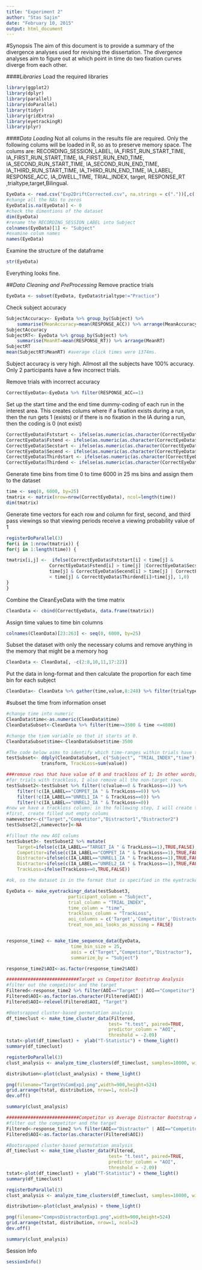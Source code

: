 ```yaml
---
title: "Experiment 2"
author: "Stas Sajin"
date: "February 10, 2015"
output: html_document
---
```


#Synopsis
The aim of this document is to provide a summary of the divergence analyses used for revising the dissertation. The divergence analyses aim to figure out at which point in time do two fixation curves diverge from each other.


####*Libraries*
Load the required libraries 
```r
library(ggplot2)
library(dplyr)
library(parallel)
library(doParallel)
library(tidyr)
library(gridExtra)
library(eyetrackingR)
library(plyr)
```

####*Data Loading*
Not all colums in the results file are required. Only the following colums will be loaded in R, so as to preserve memory space. The colums are: RECORDING_SESSION_LABEL, IA_FIRST_RUN_START_TIME, IA_FIRST_RUN_START_TIME, IA_FIRST_RUN_END_TIME, IA_SECOND_RUN_START_TIME, IA_SECOND_RUN_END_TIME, IA_THIRD_RUN_START_TIME, IA_THIRD_RUN_END_TIME, IA_LABEL, RESPONSE_ACC, IA_DWELL_TIME, TRIAL_INDEX, target, RESPONSE_RT
,trialtype,target,Bilingual.

```r
EyeData <- read.csv("Exp2DriftCorrected.csv", na.strings = c("."))[,c('RECORDING_SESSION_LABEL', 'IA_FIRST_RUN_START_TIME', 'IA_FIRST_RUN_START_TIME', 'IA_FIRST_RUN_END_TIME', 'IA_SECOND_RUN_START_TIME', 'IA_SECOND_RUN_END_TIME', 'IA_THIRD_RUN_START_TIME', 'IA_THIRD_RUN_END_TIME', 'IA_LABEL', 'RESPONSE_ACC', 'IA_DWELL_TIME', 'TRIAL_INDEX', 'target', 'RESPONSE_RT', 'trialtype','Bilingual')]
#change all the NAs to zeros
EyeData[is.na(EyeData)] <- 0
#check the dimentions of the dataset
dim(EyeData)
#rename the RECORDING_SESSION_LABEL into Subject
colnames(EyeData)[1] <- "Subject"
#examine colum names
names(EyeData)
```

Examine the structure of the dataframe
```r
str(EyeData)
```
Everything looks fine.

##*Data Cleaning and PreProcessing*
Remove practice trials
```r
EyeData <- subset(EyeData, EyeData$trialtype!="Practice")
```

Check subject accuracy
```r
SubjectAccuracy<- EyeData %>% group_by(Subject) %>% 
    summarise(MeanAccuracy=mean(RESPONSE_ACC)) %>% arrange(MeanAccuracy)
SubjectAccuracy
SubjectRT<- EyeData %>% group_by(Subject) %>% 
    summarise(MeanRT=mean(RESPONSE_RT)) %>% arrange(MeanRT)
SubjectRT
mean(SubjectRT$MeanRT) #average click times were 1374ms. 
```

Subject accuracy is very high. Allmost all the subjects have 100% accuracy. Only 2 participants have a few incorrect trials.

Remove trials with incorrect accuracy
```r
CorrectEyeData<-EyeData %>% filter(RESPONSE_ACC==1)
```

Set up the start time and the end time dummy-coding of each run in the interest area. This creates colums where if a fixation exists during a run, then the run gets 1 (exists) or if there is no fixation in the IA during a run, then the coding is 0 (not exist)
```r
CorrectEyeData$Fststart <- ifelse(as.numeric(as.character(CorrectEyeData$IA_FIRST_RUN_START_TIME)) > 0, as.numeric(as.character(CorrectEyeData$IA_FIRST_RUN_START_TIME)), 0) 
CorrectEyeData$Fstend <- ifelse(as.numeric(as.character(CorrectEyeData$IA_FIRST_RUN_START_TIME)) > 0, as.numeric(as.character(CorrectEyeData$IA_FIRST_RUN_END_TIME)), 0)
CorrectEyeData$Secstart <- ifelse(as.numeric(as.character(CorrectEyeData$IA_SECOND_RUN_START_TIME)) > 0, as.numeric(as.character(CorrectEyeData$IA_SECOND_RUN_START_TIME)), 0)
CorrectEyeData$Secend <- ifelse(as.numeric(as.character(CorrectEyeData$IA_SECOND_RUN_START_TIME)) > 0, as.numeric(as.character(CorrectEyeData$IA_SECOND_RUN_END_TIME)), 0)
CorrectEyeData$Thirdstart <- ifelse(as.numeric(as.character(CorrectEyeData$IA_THIRD_RUN_START_TIME)) > 0, as.numeric(as.character(CorrectEyeData$IA_THIRD_RUN_START_TIME)), 0)
CorrectEyeData$Thirdend <- ifelse(as.numeric(as.character(CorrectEyeData$IA_THIRD_RUN_START_TIME)) > 0, as.numeric(as.character(CorrectEyeData$IA_THIRD_RUN_END_TIME)), 0)
```

Generate time bins from time 0 to time 6000 in 25 ms bins and assign them to the dataset
```r
time <- seq(0, 6000, by=25)
tmatrix <- matrix(nrow=nrow(CorrectEyeData), ncol=length(time))
dim(tmatrix)
```

Generate time vectors for each row and column for first, second, and third pass viewings 
so that viewing periods receive a viewing probability value of 1 

```r
registerDoParallel(3)
for(i in 1:nrow(tmatrix)) {
for(j in 1:length(time)) {

tmatrix[i,j] <-  ifelse(CorrectEyeData$Fststart[i] < time[j] & 
                CorrectEyeData$Fstend[i] > time[j] |CorrectEyeData$Secstart[i] <
                time[j] & CorrectEyeData$Secend[i] > time[j] | CorrectEyeData$Thirdstart[i] 
                < time[j] & CorrectEyeData$Thirdend[i]>time[j], 1,0)
} 
}
```

Combine the CleanEyeData with the time matrix
```r
CleanData <- cbind(CorrectEyeData, data.frame(tmatrix))
```

Assign time values to time bin columns
```r
colnames(CleanData)[23:263] <- seq(0, 6000, by=25)
```

Subset the dataset with only the necessary colums and remove anything in the memory that might be a memory hog
```r
CleanData <- CleanData[, -c(2:8,10,11,17:22)]
```

Put the data in long-format and then calculate the proportion for each time bin for each subject
```r
CleanData<- CleanData %>% gather(time,value,8:248) %>% filter(trialtype=="Experimental") %>% select(-c(trialtype))
```

#subset the time from information onset
```r
#change time into numeric
CleanData$time<-as.numeric(CleanData$time)
CleanDataSubset<-CleanData %>% filter(time>=3500 & time <=4800)

#change the tiem variable so that it starts at 0.
CleanDataSubset$time<-CleanDataSubset$time-3500

#The code below aims to identify which time-ranges within trials have trackloss. The code will sum up the value column. If it is 0, this means that there was no fixation to any interest areas and the trial had trackloss, if it is 1, then there was a fixation to one of the interest areas. 
testSubset<- ddply(CleanDataSubset, c("Subject", "TRIAL_INDEX","time"), 
             transform, TrackLoss=sum(value))

###remove rows that have value of 0 and trackloss of 1; In other words, this removes the rows for the IA that had no fixation in them and that also had no trackloss
#for trials with trackloss, I also remove all the non-target rows.
testSubset2<-testSubset %>% filter(!c(value==0 & TrackLoss==1)) %>%
    filter(!c(IA_LABEL=="COMPET_IA " & TrackLoss==0)) %>%
    filter(!c(IA_LABEL=="UNREL1_IA " & TrackLoss==0)) %>%
    filter(!c(IA_LABEL=="UNREL2_IA " & TrackLoss==0))
#now we have a trackloss column; in the following step, I will create the AOI Columns
#first, create filled out empty colums
namevector<-c("Target","Competitor","Distractor1","Distractor2")
testSubset2[,namevector]<-NA

#fillout the new AOI colums
testSubset3<- testSubset2 %>% mutate(
    Target=ifelse(c(IA_LABEL=="TARGET_IA " & TrackLoss==1),TRUE,FALSE),
    Competitor=ifelse(c(IA_LABEL=="COMPET_IA " & TrackLoss==1),TRUE,FALSE), 
    Distractor=ifelse(c(IA_LABEL=="UNREL1_IA " & TrackLoss==1),TRUE,FALSE),
    Distractor=ifelse(c(IA_LABEL=="UNREL2_IA " & TrackLoss==1),TRUE,FALSE),
    TrackLoss=ifelse(TrackLoss==0,TRUE,FALSE))

#ok, so the dataset is in the format that is specified in the eyetrackerR package; Time to perform the analyses
```


```r
EyeData <- make_eyetrackingr_data(testSubset3, 
                       participant_column = "Subject",
                       trial_column = "TRIAL_INDEX",
                       time_column = "time",
                       trackloss_column = "TrackLoss",
                       aoi_columns = c('Target','Competitor','Distractor'),
                       treat_non_aoi_looks_as_missing = FALSE)


response_time2 <- make_time_sequence_data(EyeData,
                        time_bin_size = 25, 
                        aois = c("Target","Competitor","Distractor"),
                        summarize_by = "Subject")

response_time2$AOI<-as.factor(response_time2$AOI)


```


```r
###########################Target vs Competitor Bootstrap Analysis
#filter out the competitor and the target
Filtered<-response_time2 %>% filter(AOI=="Target" | AOI=="Competitor")
Filtered$AOI<-as.factor(as.character(Filtered$AOI))
Filtered$AOI<-relevel(Filtered$AOI, "Target")

#Bootsrapped cluster-based permutation analysis
df_timeclust <- make_time_cluster_data(Filtered, 
                                      test= "t.test", paired=TRUE,
                                      predictor_column = "AOI",
                                      threshold = -2.09) 
tstat<-plot(df_timeclust) +  ylab("T-Statistic") + theme_light()
summary(df_timeclust)

registerDoParallel(3)
clust_analysis <- analyze_time_clusters(df_timeclust, samples=10000, within_subj=TRUE, paired=TRUE) #

distribution<-plot(clust_analysis) + theme_light()

png(filename="TargetVsComExp1.png",width=900,height=524)
grid.arrange(tstat, distribution, nrow=1, ncol=2)
dev.off()

summary(clust_analysis)
```


```r
###########################Competitor vs Average Distractor Bootstrap Analysis
#filter out the competitor and the target
Filtered<-response_time2 %>% filter(AOI=="Distractor" | AOI=="Competitor")
Filtered$AOI<-as.factor(as.character(Filtered$AOI))

#Bootsrapped cluster-based permutation analysis
df_timeclust <- make_time_cluster_data(Filtered, 
                                      test= "t.test", paired=TRUE,
                                      predictor_column = "AOI",
                                      threshold = -2.09) 
tstat<-plot(df_timeclust) +  ylab("T-Statistic") + theme_light()
summary(df_timeclust)

registerDoParallel(3)
clust_analysis <- analyze_time_clusters(df_timeclust, samples=10000, within_subj=TRUE, paired=TRUE) #

distribution<-plot(clust_analysis) + theme_light()

png(filename="CompvsDistractorExp1.png",width=900,height=524)
grid.arrange(tstat, distribution, nrow=1, ncol=2)
dev.off()

summary(clust_analysis)
```


Session Info
```r
sessionInfo()
```